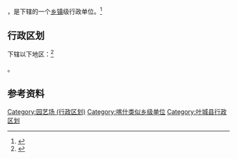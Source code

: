 {{中国乡级行政区|65/31/26/404/000}}

'''{{PAGENAMEBASE}}'''，是{{PRC admin/fullname|65/31/26/404/000|3}}下辖的一个[[乡镇|乡镇]]级行政单位。<ref>{{PRC admin/ref sgc|{{PRC admin/parent|65/31/26/404/000}}}}</ref>

== 行政区划 ==

{{PAGENAMEBASE}}下辖以下地区：<ref>{{PRC admin/ref sgc|65/31/26/404/000}}</ref>

{{PRC admin/children|65/31/26/404/000}}。

== 参考资料 ==

{{reflist}}

{{叶城县行政区划}}
{{新疆行政区划小作品}}

[[Category:园艺场_(行政区划)|Category:园艺场 (行政区划)]]
[[Category:喀什类似乡级单位|Category:喀什类似乡级单位]]
[[Category:叶城县行政区划|Category:叶城县行政区划]]